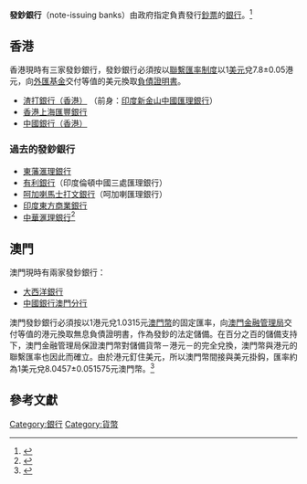 '''發鈔銀行'''（note-issuing banks）由政府指定負責發行[[鈔票|鈔票]]的[[銀行|銀行]]。<ref>{{Cite web |url=http://www.info.gov.hk/hkma/gdbook/chi/stroke08/legal_tend_notes_issue_ord.htm |title=存档副本 |access-date=2011-04-29 |archive-date=2009-09-09 |archive-url=https://web.archive.org/web/20090909073149/http://www.info.gov.hk/hkma/gdbook/chi/stroke08/legal_tend_notes_issue_ord.htm |dead-url=no }}</ref> 

==香港==
香港現時有三家發鈔銀行，發鈔銀行必須按以[[聯繫匯率制度|聯繫匯率制度]]以1[[美元|美元]]兌7.8±0.05港元，向[[外匯基金|外匯基金]]交付等值的美元換取[[負債證明書|負債證明書]]。

* [[渣打銀行（香港）|渣打銀行（香港）]] （前身：[[印度新金山中國匯理銀行|印度新金山中國匯理銀行]]）
* [[香港上海匯豐銀行|香港上海匯豐銀行]] 
* [[中國銀行（香港）|中國銀行（香港）]] 

===過去的發鈔銀行===
* [[東藩滙理銀行|東藩滙理銀行]] 
* [[有利銀行|有利銀行]]（印度倫頓中國三處匯理銀行）
* [[呵加喇馬士打文銀行|呵加喇馬士打文銀行]]（呵加喇匯理銀行）
* [[印度東方商業銀行|印度東方商業銀行]] 	
* [[中華滙理銀行|中華滙理銀行]]<ref>{{Cite web |url=http://www.hkma.gov.hk/chi/classroom/page/notescoins/notescoins_06.htm |title=香港主要的發鈔銀行 |access-date=2015-08-17 |archive-url=https://web.archive.org/web/20150924030644/http://www.hkma.gov.hk/chi/classroom/page/notescoins/notescoins_06.htm |archive-date=2015-09-24 |dead-url=yes }}</ref>

==澳門==
澳門現時有兩家發鈔銀行：
*[[大西洋銀行|大西洋銀行]]
*[[中國銀行澳門分行|中國銀行澳門分行]]

澳門發鈔銀行必須按以1港元兌1.0315元[[澳門幣|澳門幣]]的固定匯率，向[[澳門金融管理局|澳門金融管理局]]交付等值的港元換取無息負債證明書，作為發鈔的法定儲備。在百分之百的儲備支持下，澳門金融管理局保證澳門幣對儲備貨幣－港元－的完全兌換，澳門幣與港元的聯繫匯率也因此而確立。由於港元釘住美元，所以澳門幣間接與美元掛鈎，匯率約為1美元兌8.0457±0.051575元澳門幣。<ref>{{Cite web |url=http://www.amcm.gov.mo/history/cPataca_info.htm |title=存档副本 |accessdate=2011-04-29 |archive-date=2005-03-26 |archive-url=https://web.archive.org/web/20050326222307/http://www.amcm.gov.mo/history/cPataca_info.htm |dead-url=yes }}</ref>

==參考文獻==
{{reflist}}
{{PD-MacauGov}}{{香港發鈔機構}}
[[Category:銀行|Category:銀行]]
[[Category:貨幣|Category:貨幣]]
